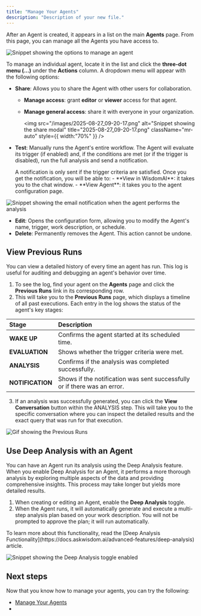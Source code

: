 ```yaml
---
title: "Manage Your Agents"
description: "Description of your new file."
---
```


After an Agent is created, it appears in a list on the main **Agents** page. From this page, you can manage all the Agents you have access to.

![Snippet showing the options to manage an agent](/images/manage-agent.png)

To manage an individual agent, locate it in the list and click the **three-dot menu (...)** under the **Actions** column. A dropdown menu will appear with the following options:

- **Share**: Allows you to share the Agent with other users for collaboration.
  - **Manage access**: grant **editor** or **viewer** access for that agent.
  - **Manage general access**: share it with everyone in your organization.

    <img
      src="/images/2025-08-27_09-20-17.png"
      alt="Snippet showing the share modal"
      title="2025-08-27_09-20-17.png"
      className="mr-auto"
      style={{ width:"70%" }}
    />
- **Test**: Manually runs the Agent's entire workflow. The Agent will evaluate its trigger (if enabled) and, if the conditions are met (or if the trigger is disabled), run the full analysis and send a notification.

  <Warning>
    A notification is only sent if the trigger criteria are satisfied.
  </Warning>
  Once you get the notification, you will be able to:
  - **View in WisdomAI**: it takes you to the chat window.
  - **View Agent**: it takes you to the agent configuration page.

![Snippet showing the email notification when the agent performs the analysis](/images/2025-08-27_09-28-10.png)

- **Edit**: Opens the configuration form, allowing you to modify the Agent's name, trigger, work description, or schedule.
- **Delete**: Permanently removes the Agent. This action cannot be undone.

## View Previous Runs

You can view a detailed history of every time an agent has run. This log is useful for auditing and debugging an agent's behavior over time.

1. To see the log, find your agent on the **Agents** page and click the **Previous Runs** link in its corresponding row.
2. This will take you to the **Previous Runs** page, which displays a timeline of all past executions. Each entry in the log shows the status of the agent's key stages:

| **Stage**        | **Description**                                                           |
| :--------------- | :------------------------------------------------------------------------ |
| **WAKE UP**      | Confirms the agent started at its scheduled time.                         |
| **EVALUATION**   | Shows whether the trigger criteria were met.                              |
| **ANALYSIS**     | Confirms if the analysis was completed successfully.                      |
| **NOTIFICATION** | Shows if the notification was sent successfully or if there was an error. |

3. If an analysis was successfully generated, you can click the **View Conversation** button within the ANALYSIS step. This will take you to the specific conversation where you can inspect the detailed results and the exact query that was run for that execution.

![Gif showing the Previous Runs](/images/view-previous-runs.gif)

## Use Deep Analysis with an Agent

You can have an Agent run its analysis using the Deep Analysis feature. When you enable Deep Analysis for an Agent, it performs a more thorough analysis by exploring multiple aspects of the data and providing comprehensive insights. This process may take longer but yields more detailed results.

1. When creating or editing an Agent, enable the **Deep Analysis** toggle.
2. When the Agent runs, it will automatically generate and execute a multi-step analysis plan based on your work description. You will not be prompted to approve the plan; it will run automatically.

<Note>
  To learn more about this functionality, read the [Deep Analysis Functionality](https://docs.askwisdom.ai/advanced-features/deep-analysis) article.
</Note>

![Snippet showing the Deep Analysis toggle enabled](/images/agent-new-ui-da.png)

## Next steps

Now that you know how to manage your agents, you can try the following:

- [Manage Your Agents](https://docs.askwisdom.ai/advanced-features/agents/manage-agents)
- 